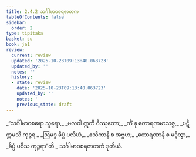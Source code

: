 ```yaml
---
title: 2.4.2 သင်္ဂါမာဝစရဇာတက
tableOfContents: false
sidebar:
  order: 2
type: tipitaka
basket: su
book: ja1
review:
  current: review
  updated: '2025-10-23T09:13:40.063723'
  updated_by: ''
  notes: ''
  history:
  - state: review
    date: '2025-10-23T09:13:40.063723'
    updated_by: ''
    notes: ''
    previous_state: draft
---
```



<ReviewStatus review={frontmatter.review} showDetails={true} />

<HypothesisAnnotation frontmatter={frontmatter} />

<DynamicBreadcrumb />

<Division number="63" book="ja1" e="ch" v="22" p="47">

<Paragraph number="441" type="verses" book="ja1">
_“သင်္ဂါမာဝစရော သူရော,_  
_ဗလဝါ ဣတိ ဝိဿုတော;_  
_ကိံ နု တောရဏမာသဇ္ဇ,_  
_ပဋိက္ကမသိ ကုဉ္ဇရ._  

</Paragraph>

</Division>
<Division number="64" book="ja1" e="ch" v="22" p="47">

<Paragraph number="442" type="verses" book="ja1">
_ဩမဒ္ဒ ခိပ္ပံ ပလိဃံ,_  
_ဧသိကာနိ စ အဗ္ဗဟ;_  
_တောရဏာနိ စ မဒ္ဒိတွာ,_  
_ခိပ္ပံ ပဝိသ ကုဉ္ဇရာ”တိ._  


</Paragraph>
</Division>

<Paragraph number="443" type="center" book="ja1">
သင်္ဂါမာဝစရဇာတကံ ဒုတိယံ.
</Paragraph>